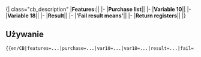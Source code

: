 <noinclude>{{pl/Development/NewGRF/inne strony|en= <!--:Template:CB-->newgrf-specs.tt-wiki.net/wiki/Template:CB
|pl=Template:pl/Development/NewGRF/NFO Specs/Callback
|language_page=
}} {{en/-}}</noinclude><!--
 ^ całość dodana ^
-->{| class="cb_description"
|'''Features:'''||{{{features}}}
|-
|'''Purchase list'''||{{{purchase|no}}}
|-
|'''Variable 10'''||{{{var10|n/a}}}
|-
|'''Variable 18'''||{{{var18|n/a}}}
|-
|'''Result'''||{{{result}}}
|-
|'''<span title='Wynik niepowodzenia oznacza'>'Fail result means'</span>'''||{{{fail}}}
|-
|'''Return registers'''||{{{registers|n/a}}}
|}

<noinclude>
== Używanie ==
<pre>
{{en/CB|features=...|purchase=...|var10=...|var18=...|result=...|fail=...|registers=...}}
</pre>
</noinclude>